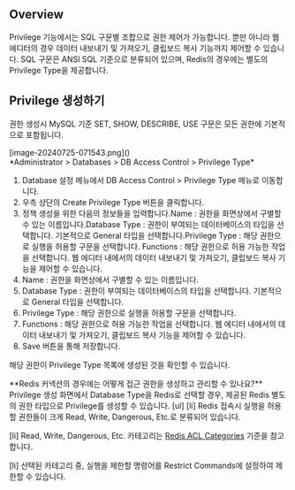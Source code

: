 
## Overview
Privilege 기능에서는 SQL 구문별 조합으로 권한 제어가 가능합니다. 뿐만 아니라 웹 에디터의 경우 데이터 내보내기 및 가져오기, 클립보드 복사 기능까지 제어할 수 있습니다. SQL 구문은 ANSI SQL 기준으로 분류되어 있으며, Redis의 경우에는 별도의 Privilege Type을 제공합니다.

## Privilege 생성하기
<Callout type="important">
권한 생성시 MySQL 기준 SET, SHOW, DESCRIBE, USE 구문은 모든 권한에 기본적으로 포함됩니다. 
</Callout>

<p align="center">
<div>[image-20240725-071543.png]()</div>
*Administrator &gt; Databases &gt; DB Access Control &gt; Privilege Type*
</p>

1. Database 설정 메뉴에서 DB Access Control > Privilege Type 메뉴로 이동합니다.
2. 우측 상단의 Create Privilege Type 버튼을 클릭합니다.
3. 정책 생성을 위한 다음의 정보들을 입력합니다.Name : 권한을 화면상에서 구별할 수 있는 이름입니다.Database Type : 권한이 부여되는 데이터베이스의 타입을 선택합니다. 기본적으로 General 타입을 선택합니다.Privilege Type : 해당 권한으로 실행을 허용할 구문을 선택합니다. Functions : 해당 권한으로 허용 가능한 작업을 선택합니다. 웹 에디터 내에서의 데이터 내보내기 및 가져오기, 클립보드 복사 기능을 제어할 수 있습니다.
  1. Name : 권한을 화면상에서 구별할 수 있는 이름입니다.
  2. Database Type : 권한이 부여되는 데이터베이스의 타입을 선택합니다. 기본적으로 General 타입을 선택합니다.
  3. Privilege Type : 해당 권한으로 실행을 허용할 구문을 선택합니다.
  4. Functions : 해당 권한으로 허용 가능한 작업을 선택합니다. 웹 에디터 내에서의 데이터 내보내기 및 가져오기, 클립보드 복사 기능을 제어할 수 있습니다.
4. Save 버튼을 통해 저장합니다.

해당 권한이 Privilege Type 목록에 생성된 것을 확인할 수 있습니다.

<Callout type="info">
**Redis 커넥션의 경우에는 어떻게 접근 권한을 생성하고 관리할 수 있나요?** 
Privilege 생성 화면에서 Database Type을 Redis로 선택할 경우, 제공된 Redis 별도의 권한 타입으로 Privilege를 생성할 수 있습니다. 
[ul]
[li]
Redis 접속시 실행을 허용할 권한들이 크게 Read, Write, Dangerous, Etc.로 분류되어 있습니다. 

[li]
Read, Write, Dangerous, Etc. 카테고리는 [Redis ACL Categories](https://redis.io/commands/) 기준을 참고합니다. 

[li]
선택된 카테고리 중, 실행을 제한할 명령어를 Restrict Commands에 설정하여 제한할 수 있습니다. 


</Callout>
